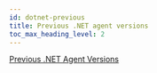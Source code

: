 ```yaml
---
id: dotnet-previous
title: Previous .NET agent versions
toc_max_heading_level: 2
---
```



[Previous .NET Agent Versions](https://deprecated-docs.whatap.io/kr/releasenotes/#net-agent-release-notes)
